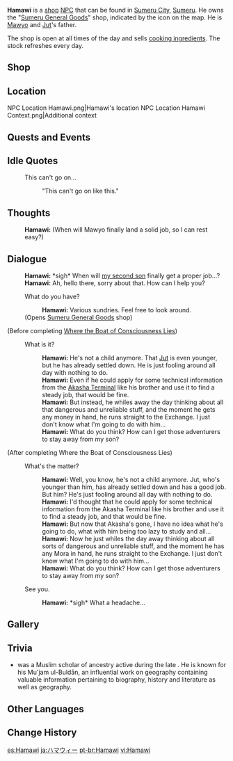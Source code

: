 {{Character Infobox
|type             = Open-World NPC
|image            = NPC Hamawi.png
|region           = Sumeru
|location         = Sumeru
|affiliation      = Sumeru General Goods
|title            = General Goods Shop Owner

|ancestry         = <!-- Clan/family -->
|father           = 
|mother           = 
|spouse           = 
|sibling          = 
|child            = Sal
|child2           = Mawyo
|child3           = Jut
|relative         = 

|voiceEN          = 
|voiceCN          = 
|voiceJP          = 
|dialoguereward   = 
}}
'''Hamawi''' is a [[shop]] [[NPC]] that can be found in [[Sumeru City]], [[Sumeru]]. He owns the "[[Sumeru General Goods]]" shop, indicated by the {{DIcon|GeneralGoods}} icon on the map. He is [[Mawyo]] and [[Jut]]'s father.

The shop is open at all times of the day and sells [[Cooking Ingredient|cooking ingredient]]s. The stock refreshes every day.

==Shop==
{{Shop/Header|total=1|note=Refreshes|vendor=Hamawi}}
{{Shop|Harra Fruit|240|10|discount=215|total=1|note=3 Days}}
{{Shop|Zaytun Peach|240|10|discount=215|total=1|note=3 Days}}
{{Shop|Salt|60|100|discount=50|total=1|note=Daily}}
{{Shop|Pepper|80|100|discount=70|total=1|note=Daily}}
{{Shop|Onion|80|100|discount=70|total=1|note=Daily}}
{{Shop|Milk|100|100|discount=90|total=1|note=Daily}}
{{Shop|Tomato|120|100|discount=105|total=1|note=Daily}}
{{Shop|Cabbage|120|100|discount=105|total=1|note=Daily}}
{{Shop|Potato|120|100|discount=105|total=1|note=Daily}}
{{Shop|Wheat|100|100|discount=90|total=1|note=Daily}}
{{Shop|Rice|100|100|discount=90|total=1|note=Daily}}
{{Shop|Tofu|100|100|discount=90|total=1|note=Daily}}
{{Shop|Shrimp Meat|120|100|discount=105|total=1|note=Daily}}
{{Shop/Footer|note=Brackets indicate discounts.|total=114,800 (101,300)}}

==Location==
<gallery>
NPC Location Hamawi.png|Hamawi's location
NPC Location Hamawi Context.png|Additional context
</gallery>
<!--
==Profile==
''(To be added.)''

===Appearance===
''(To be added.)''
-->
==Quests and Events==
{{Quests and Events}}

==Idle Quotes==
{{Dialogue Start}}
: {{DIcon|Idle}} This can't go on...
:: {{A|VO Hamawi 01.ogg}} "This can't go on like this."
{{Dialogue End}}

==Thoughts==
{{All Schemes to Know Explanation|name=Hamawi}}
:{{A|VO Hamawi All Schemes to Know 01.ogg}} '''Hamawi:''' (When will Mawyo finally land a solid job, so I can rest easy?)

==Dialogue==
{{Dialogue Start}}
:'''Hamawi:''' *sigh* When will [[Mawyo|my second son]] finally get a proper job...?
:'''Hamawi:''' Ah, hello there, sorry about that. How can I help you?
:{{DIcon|GeneralGoods}} What do you have?
::'''Hamawi:''' Various sundries. Feel free to look around.
:;(Opens [[Sumeru General Goods]] shop)
;(Before completing [[Where the Boat of Consciousness Lies]])
:{{DIcon}} What is it?
::'''Hamawi:''' He's not a child anymore. That [[Jut]] is even younger, but he has already settled down. He is just fooling around all day with nothing to do.
::'''Hamawi:''' Even if he could apply for some technical information from the [[Akasha Terminal]] like his brother and use it to find a steady job, that would be fine.
::'''Hamawi:''' But instead, he whiles away the day thinking about all that dangerous and unreliable stuff, and the moment he gets any money in hand, he runs straight to the Exchange. I just don't know what I'm going to do with him...
::'''Hamawi:''' What do you think? How can I get those adventurers to stay away from my son?
;(After completing Where the Boat of Consciousness Lies)
:{{DIcon}} What's the matter?
::'''Hamawi:''' Well, you know, he's not a child anymore. Jut, who's younger than him, has already settled down and has a good job. But him? He's just fooling around all day with nothing to do.
::'''Hamawi:''' I'd thought that he could apply for some technical information from the Akasha Terminal like his brother and use it to find a steady job, and that would be fine.
::'''Hamawi:''' But now that Akasha's gone, I have no idea what he's going to do, what with him being too lazy to study and all...
::'''Hamawi:''' Now he just whiles the day away thinking about all sorts of dangerous and unreliable stuff, and the moment he has any Mora in hand, he runs straight to the Exchange. I just don't know what I'm going to do with him...
::'''Hamawi:''' What do you think? How can I get those adventurers to stay away from my son?
:{{DIcon}} See you.
::'''Hamawi:''' *sigh* What a headache...
{{Dialogue End}}

==Gallery==
{{Files by Character Gallery|titlematch=<!--
-->Nilou Shorts 2022-10-14.png¦
}}

==Trivia==

* {{W|Yaqut al-Hamawi}} was a Muslim scholar of {{W|Byzantine Empire|Byzantine}} ancestry active during the late {{W|Abbasid dynasty|Abbasid period}}. He is known for his Mu'jam ul-Buldān, an influential work on geography containing valuable information pertaining to biography, history and literature as well as geography.

==Other Languages==
{{Other Languages
|default_hidden = 1
|en      = Hamawi
|zhs     = 哈马维
|zhs_rm  = Hāmǎwéi
|zht     = 哈馬維
|zht_rm  = Hāmǎwéi
|ja      = ハマウィー
|ja_rm   = Hamawii
|ko      = 하마위
|es      = Hamawi
|fr      = Hamawi
|ru      = Хамави
|th      = Hamawi
|vi      = Hamawi
|de      = Hamawi
|id      = Hamawi
|pt      = Hamawi
|tr      = Hamawi
|it      = Hamawi
}}

==Change History==
{{Change History|3.0}}

[[es:Hamawi]]
[[ja:ハマウィー]]
[[pt-br:Hamawi]]
[[vi:Hamawi]]